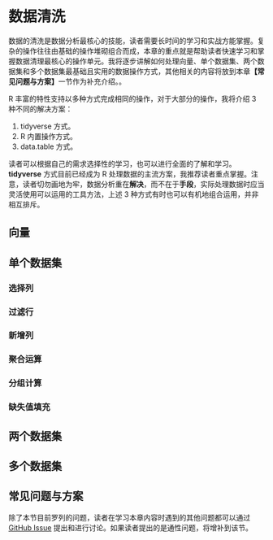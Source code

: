 # 数据清洗 {#clean}

数据的清洗是数据分析最核心的技能，读者需要长时间的学习和实战方能掌握。复杂的操作往往由基础的操作堆砌组合而成，本章的重点就是帮助读者快速学习和掌握数据清理最核心的操作单元。我将逐步讲解如何处理向量、单个数据集、两个数据集和多个数据集最基础且实用的数据操作方式，其他相关的内容将放到本章**【常见问题与方案】**一节作为补充介绍。。

R 丰富的特性支持以多种方式完成相同的操作，对于大部分的操作，我将介绍 3 种不同的解决方案：

1. tidyverse 方式。
2. R 内置操作方式。
3. data.table 方式。

读者可以根据自己的需求选择性的学习，也可以进行全面的了解和学习。**tidyverse** 方式目前已经成为 R 处理数据的主流方案，我推荐读者重点掌握。注意，读者切勿画地为牢，数据分析重在**解决**，而不在于**手段**，实际处理数据时应当灵活使用可以运用的工具方法，上述 3 种方式有时也可以有机地组合运用，并非相互排斥。

## 向量

## 单个数据集

### 选择列

### 过滤行

### 新增列

### 聚合运算

### 分组计算

### 缺失值填充

## 两个数据集

## 多个数据集

## 常见问题与方案

除了本节目前罗列的问题，读者在学习本章内容时遇到的其他问题都可以通过 [GitHub Issue](https://github.com/ShixiangWang/geek-r-tutorial/issues) 提出和进行讨论。如果读者提出的是通性问题，将增补到该节。